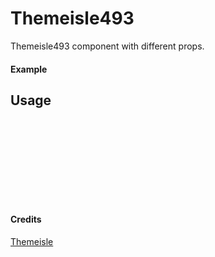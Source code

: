
<Meta of={Themeisle493} title="Themeisle/Themeisle493" />

# Themeisle493

Themeisle493 component with different props.

#### Example

<Canvas of={Themeisle493.Primary} />

## Usage

```ts
import { Themeisle493 } from "yadl-ui";

const Example = () => {
  return (
      <Themeisle493 />
  );
};

export default Example;
```

#### Credits
[Themeisle](https://themeisle.com/illustrations/)
